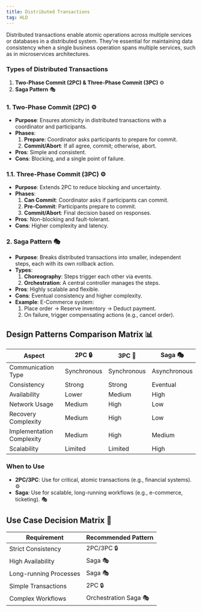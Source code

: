 ```yaml
---
title: Distributed Transactions
tag: HLD
---
```


Distributed transactions enable atomic operations across multiple services or databases in a distributed system. They're essential for maintaining data consistency when a single business operation spans multiple services, such as in microservices architectures.

### **Types of Distributed Transactions**

1. **Two-Phase Commit (2PC) & Three-Phase Commit (3PC)** ⚙️
2. **Saga Pattern** 🎭


### **1. Two-Phase Commit (2PC)** ⚙️
- **Purpose**: Ensures atomicity in distributed transactions with a coordinator and participants.
- **Phases**:
  1. **Prepare**: Coordinator asks participants to prepare for commit.
  2. **Commit/Abort**: If all agree, commit; otherwise, abort.
- **Pros**: Simple and consistent.
- **Cons**: Blocking, and a single point of failure.

<MDXImage src="/png/system-design/2pc.png" alt="2PC" />


### **1.1. Three-Phase Commit (3PC)** ⚙️
- **Purpose**: Extends 2PC to reduce blocking and uncertainty.
- **Phases**:
  1. **Can Commit**: Coordinator asks if participants can commit.
  2. **Pre-Commit**: Participants prepare to commit.
  3. **Commit/Abort**: Final decision based on responses.
- **Pros**: Non-blocking and fault-tolerant.
- **Cons**: Higher complexity and latency.


### **2. Saga Pattern** 🎭
- **Purpose**: Breaks distributed transactions into smaller, independent steps, each with its own rollback action.
- **Types**:
  1. **Choreography**: Steps trigger each other via events.
  2. **Orchestration**: A central controller manages the steps.
- **Pros**: Highly scalable and flexible.
- **Cons**: Eventual consistency and higher complexity.
- **Example**: E-Commerce system:
  1. Place order → Reserve inventory → Deduct payment.
  2. On failure, trigger compensating actions (e.g., cancel order).

## Design Patterns Comparison Matrix 📊

| Aspect | 2PC 🔒 | 3PC 🔐 | Saga 🎭 |
|--------|--------|--------|---------|
| Communication Type | Synchronous | Synchronous | Asynchronous |
| Consistency | Strong | Strong | Eventual |
| Availability | Lower | Medium | High |
| Network Usage | Medium | High | Low |
| Recovery Complexity | Medium | High | Low |
| Implementation Complexity | Medium | High | Medium |
| Scalability | Limited | Limited | High |


### **When to Use**
- **2PC/3PC**: Use for critical, atomic transactions (e.g., financial systems). ⚙️
- **Saga**: Use for scalable, long-running workflows (e.g., e-commerce, ticketing). 🎭

## Use Case Decision Matrix 🎯

| Requirement | Recommended Pattern |
|-------------|-------------------|
| Strict Consistency | 2PC/3PC 🔒 |
| High Availability | Saga 🎭 |
| Long-running Processes | Saga 🎭 |
| Simple Transactions | 2PC 🔒 |
| Complex Workflows | Orchestration Saga 🎭 |
